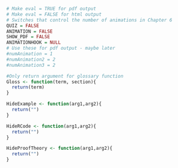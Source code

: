 
```r
# Make eval = TRUE for pdf output
# Make eval = FALSE for html output
# Switches that control the number of animations in Chapter 6
QUIZ = FALSE
ANIMATION = FALSE 
SHOW_PDF = FALSE
ANIMATIONHOOK = NULL
# Use these for pdf output - maybe later
#numAnimation = 1
#numAnimation2 = 2
#numAnimation3 = 2

#Only return argument for glossary function
Gloss <- function(term, section){
  return(term)
}

HideExample <- function(arg1,arg2){
  return("")
}

HideRCode <- function(arg1,arg2){
  return("")
}

HideProofTheory <- function(arg1,arg2){
  return("")
}

```

